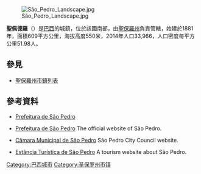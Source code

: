 {{Coord|22|32|55|S|47|54|50|W|scale:30000|display=title}}

[[Image:São_Pedro_Landscape.jpg|right]]

'''聖佩德羅'''（{{lang-pt|São Pedro}}）是[[巴西|巴西]]的城鎮，位於該國南部，由[[聖保羅州|聖保羅州]]負責管轄，始建於1881年，面積609平方公里，海拔高度550米，2014年人口33,966，人口密度每平方公里51.98人。

== 參見 ==
*[[聖保羅州市鎮列表|聖保羅州市鎮列表]]

==參考資料==
*[http://www.saopedro.sp.gov.br/ Prefeitura de São Pedro]
* {{pt icon}} [http://www.saopedro.sp.gov.br/ Prefeitura de São Pedro] The official website of São Pedro.
* {{pt icon}} [http://www.camarasaopedro.sp.gov.br/ Câmara Municipal de São Pedro] São Pedro City Council website.
* {{pt icon}} [http://www.saopedro.com.br/ Estância Turística de São Pedro] A tourism website about São Pedro.

{{Brazil-geo-stub}}

[[Category:巴西城市|Category:巴西城市]]
{{圣保罗州市镇}}

[[Category:圣保罗州市镇|Category:圣保罗州市镇]]